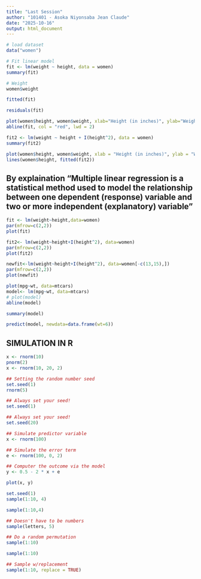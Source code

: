 ```yaml
---
title: "Last Session"
author: "101401 - Asoka Niyonsaba Jean Claude"
date: "2025-10-16"
output: html_document
---
```


```r
# load dataset
data("women")

# Fit linear model
fit <- lm(weight ~ height, data = women)
summary(fit)
```
```r
# Weight
women$weight
```


```r
fitted(fit)
```
```r
residuals(fit)
```
```r
plot(women$height, women$weight, xlab="Height (in inches)", ylab="Weight (in pounds)")
abline(fit, col = "red", lwd = 2)
```

```r
fit2 <- lm(weight ~ height + I(height^2), data = women)
summary(fit2)
```
```r
plot(women$height, women$weight, xlab = "Height (in inches)", ylab = "Weight(in pounds)")
lines(women$height, fitted(fit2))
```
## By explaination "Multiple linear regression is a statistical method used to model the relationship between one dependent (response) variable and two or more independent (explanatory) variable"

```r
fit <- lm(weight~height,data=women)
par(mfrow=c(2,2))
plot(fit)
```
```r
fit2<- lm(weight~height+I(height^2), data=women)
par(mfrow=c(2,2))
plot(fit2)
```
```r
newfit<-lm(weight~height+I(height^2), data=women[-c(13,15),])
par(mfrow=c(2,2))
plot(newfit)
```
```r
plot(mpg~wt, data=mtcars)
model<- lm(mpg~wt, data=mtcars)
# plot(model)
abline(model)
```
```r
summary(model)
```
```r
predict(model, newdata=data.frame(wt=6))
```

## SIMULATION IN R
```r
x <- rnorm(10)
pnorm(2)
x <- rnorm(10, 20, 2)
```

```r
## Setting the random number seed
set.seed(1)
rnorm(5)
```
```r
## Always set your seed!
set.seed(1)

## Always set your seed!
set.seed(20)

## Simulate predictor variable
x <- rnorm(100)

## Simulate the error term
e <- rnorm(100, 0, 2)

## Computer the outcome via the model
y <- 0.5 - 2 * x + e

plot(x, y)
```

```r
set.seed(1)
sample(1:10, 4)
```
```r
sample(1:10,4)
```
```r
## Doesn't have to be numbers
sample(letters, 5)
```
```r
## Do a random permutation
sample(1:10)
```

```r
sample(1:10)
```
```r
## Sample w/replacement
sample(1:10, replace = TRUE)
```


